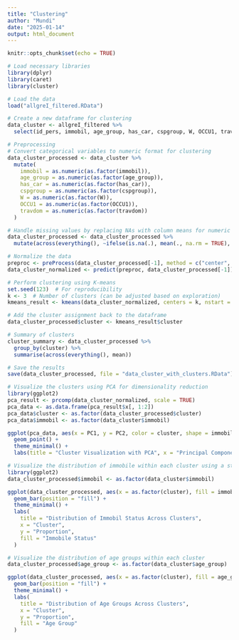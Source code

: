---
title: "Clustering"
author: "Mundi"
date: "2025-01-14"
output: html_document
---

```{r setup, include=FALSE}
knitr::opts_chunk$set(echo = TRUE)
```

```{r}
# Load necessary libraries
library(dplyr)
library(caret)
library(cluster)
```


```{r}
# Load the data
load("allgreI_filtered.RData")

# Create a new dataframe for clustering
data_cluster <- allgreI_filtered %>% 
  select(id_pers, immobil, age_group, has_car, cspgroup, W, OCCU1, travdom)
```


```{r}
# Preprocessing
# Convert categorical variables to numeric format for clustering
data_cluster_processed <- data_cluster %>% 
  mutate(
    immobil = as.numeric(as.factor(immobil)),
    age_group = as.numeric(as.factor(age_group)),
    has_car = as.numeric(as.factor(has_car)),
    cspgroup = as.numeric(as.factor(cspgroup)),
    W = as.numeric(as.factor(W)),
    OCCU1 = as.numeric(as.factor(OCCU1)),
    travdom = as.numeric(as.factor(travdom))
  )

# Handle missing values by replacing NAs with column means for numeric columns
data_cluster_processed <- data_cluster_processed %>% 
  mutate(across(everything(), ~ifelse(is.na(.), mean(., na.rm = TRUE), .)))
```


```{r}
# Normalize the data
preproc <- preProcess(data_cluster_processed[-1], method = c("center", "scale"))
data_cluster_normalized <- predict(preproc, data_cluster_processed[-1])

# Perform clustering using K-means
set.seed(123)  # For reproducibility
k <- 3  # Number of clusters (can be adjusted based on exploration)
kmeans_result <- kmeans(data_cluster_normalized, centers = k, nstart = 25)

# Add the cluster assignment back to the dataframe
data_cluster_processed$cluster <- kmeans_result$cluster

# Summary of clusters
cluster_summary <- data_cluster_processed %>% 
  group_by(cluster) %>% 
  summarise(across(everything(), mean))
```


```{r}
# Save the results
save(data_cluster_processed, file = "data_cluster_with_clusters.RData")
```


```{r}
# Visualize the clusters using PCA for dimensionality reduction
library(ggplot2)
pca_result <- prcomp(data_cluster_normalized, scale = TRUE)
pca_data <- as.data.frame(pca_result$x[, 1:2])
pca_data$cluster <- as.factor(data_cluster_processed$cluster)
pca_data$immobil <- as.factor(data_cluster$immobil)

ggplot(pca_data, aes(x = PC1, y = PC2, color = cluster, shape = immobil)) +
  geom_point() +
  theme_minimal() +
  labs(title = "Cluster Visualization with PCA", x = "Principal Component 1", y = "Principal Component 2")

```
```{r}
# Visualize the distribution of immobile within each cluster using a stacked bar plot
library(ggplot2)
data_cluster_processed$immobil <- as.factor(data_cluster$immobil)

ggplot(data_cluster_processed, aes(x = as.factor(cluster), fill = immobil)) +
  geom_bar(position = "fill") +
  theme_minimal() +
  labs(
    title = "Distribution of Immobil Status Across Clusters",
    x = "Cluster",
    y = "Proportion",
    fill = "Immobile Status"
  )
```

```{r}
# Visualize the distribution of age groups within each cluster
data_cluster_processed$age_group <- as.factor(data_cluster$age_group)

ggplot(data_cluster_processed, aes(x = as.factor(cluster), fill = age_group)) +
  geom_bar(position = "fill") +
  theme_minimal() +
  labs(
    title = "Distribution of Age Groups Across Clusters",
    x = "Cluster",
    y = "Proportion",
    fill = "Age Group"
  )

```

